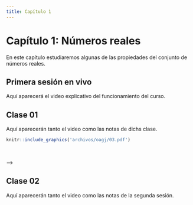 ```yaml
---
title: Capítulo 1
---
```


# Capítulo 1: Números reales {-}

En este capítulo estudiaremos algunas de las propiedades del conjunto de números reales. 


## Primera sesión en vivo

Aquí aparecerá el video explicativo del funcionamiento del curso.


## Clase 01

Aquí aparecerán tanto el video como las notas de dichs clase.

<!--  
```r
knitr::include_url("https://www.youtube.com/embed/wtMgXJn5qzQ?rel=0")
```
  
<br/> <!--Esto se pone para que se genere un espacio en blanco en la salida html-->

```r
knitr::include_graphics('archivos/oagj/03.pdf')
```

<br/>

-->

## Clase 02

Aquí aparecerán tanto el video como las notas de la segunda sesión.
